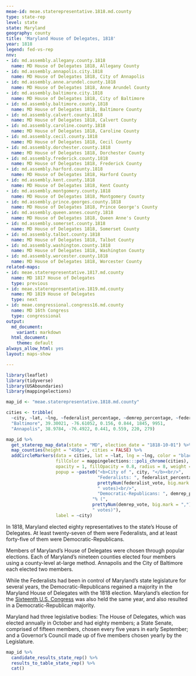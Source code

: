 ```yaml
---
meae-id: meae.staterepresentative.1818.md.county
type: state-rep
level: state
state: Maryland
geography: county
title: 'Maryland House of Delegates, 1818'
year: 1818
legend: fed-vs-rep
nnv:
- id: md.assembly.allegany.county.1818
  name: MD House of Delegates 1818, Allegany County 
- id: md.assembly.annapolis.city.1818
  name: MD House of Delegates 1818, City of Annapolis
- id: md.assembly.anne.arundel.county.1818
  name: MD House of Delegates 1818, Anne Arundel County
- id: md.assembly.baltimore.city.1818
  name: MD House of Delegates 1818, City of Baltimore
- id: md.assembly.baltimore.county.1818
  name: MD House of Delegates 1818, Baltimore County
- id: md.assembly.calvert.county.1818
  name: MD House of Delegates 1818, Calvert County
- id: md.assembly.caroline.county.1818
  name: MD House of Delegates 1818, Caroline County
- id: md.assembly.cecil.county.1818
  name: MD House of Delegates 1818, Cecil County 
- id: md.assembly.dorchester.county.1818
  name: MD House of Delegates 1818, Dorchester County 
- id: md.assembly.frederick.county.1818
  name: MD House of Delegates 1818, Frederick County
- id: md.assembly.harford.county.1818
  name: MD House of Delegates 1818, Harford County
- id: md.assembly.kent.county.1818
  name: MD House of Delegates 1818, Kent County
- id: md.assembly.montgomery.county.1818
  name: MD House of Delegates 1818, Montgomery County
- id: md.assembly.prince.georges.county.1818
  name: MD House of Delegates 1818, Prince George's County
- id: md.assembly.queen.annes.county.1818
  name: MD House of Delegates 1818, Queen Anne's County
- id: md.assembly.somerset.county.1818
  name: MD House of Delegates 1818, Somerset County
- id: md.assembly.talbot.county.1818
  name: MD House of Delegates 1818, Talbot County
- id: md.assembly.washington.county.1818
  name: MD House of Delegates 1818, Washington County
- id: md.assembly.worcester.county.1818
  name: MD House of Delegates 1818, Worcester County
related-maps:
- id: meae.staterepresentative.1817.md.county  
  name: MD 1817 House of Delegates
  type: previous
- id: meae.staterepresentative.1819.md.county
  name: MD 1819 House of Delegates
  type: next
- id: meae.congressional.congress16.md.county
  name: MD 16th Congress
  type: congressional
output:
  md_document:
    variant: markdown
  html_document:
    theme: default
always_allow_html: yes
layout: maps-show

---
```


```r
library(leaflet)
library(tidyverse)
library(USAboundaries)
library(mappingelections)

map_id <- "meae.staterepresentative.1818.md.county"

cities <- tribble(
  ~city, ~lat, ~lng, ~federalist_percentage, ~demrep_percentage, ~federalist_vote, ~demrep_vote,
  "Baltimore", 39.30021, -76.61052, 0.156, 0.844, 1845, 9951,
  "Annapolis", 38.9784, -76.4922, 0.441, 0.559, 220, 279)
```

<div class="map">

```r
map_id %>%
  get_staterep_map_data(state = "MD", election_date = "1818-10-01") %>%
  map_counties(height = "450px", cities = FALSE) %>%
  addCircleMarkers(data = cities, lat = ~lat, lng = ~lng, color = "black",
                   fillColor = mappingelections:::poli_chrome(cities),
                   opacity = 1, fillOpacity = 0.8, radius = 8, weight = 3,
                   popup = ~paste0("<b>City of ", city, "</b><br/>",
                                   "Federalists: ", federalist_percentage * 100, "% (", 
                                   prettyNum(federalist_vote, big.mark = ","), 
                                   " votes)<br/>",
                                   "Democratic-Republicans: ", demrep_percentage * 100,
                                 "% (", 
                                 prettyNum(demrep_vote, big.mark = ","),
                                 " votes)"),
                   label = ~city) 
```

</div>

In 1818, Maryland elected eighty representatives to the state’s House of Delegates. At least twenty-seven of them were Federalists, and at least forty-five of them were Democratic-Republicans.

Members of Maryland’s House of Delegates were chosen through popular elections.
Each of Maryland’s nineteen counties elected four members using a county-level at-large method. Annapolis and the City of Baltimore each elected two members. 

While the Federalists had been in control of Maryland’s state legislature for several years, the Democratic-Republicans regained a majority in the Maryland House of Delegates with the 1818 election. Maryland’s election for the [Sixteenth U.S. Congress](http://earlyamericanelections.org/maps/meae.congressional.congress16.md.county.html) was also held the same year, and also resulted in a Democratic-Republican majority. 

Maryland had three legislative bodies: The House of Delegates, which was elected annually in October and had eighty members; a State Senate, comprised of fifteen members, chosen every five years in early September; and a Governor’s Council made up of five members chosen yearly by the Legislature. 

<div class="results-table">

```r
map_id %>%
  candidate_results_state_rep() %>%
  results_to_table_state_rep() %>%
  cat()
```

</div>
